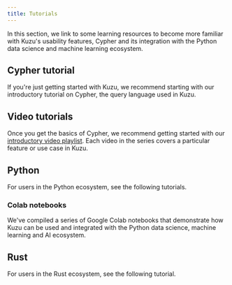 ```yaml
---
title: Tutorials
---
```


In this section, we link to some learning resources to become more familiar with Kuzu's usability
features, Cypher and its integration with the Python data science and machine learning ecosystem.


## Cypher tutorial

If you're just getting started with Kuzu, we recommend starting with our introductory tutorial on
Cypher, the query language used in Kuzu.

<LinkCard
  title="Intro to Cypher"
  description="Become familiar with Cypher syntax"
  href="/tutorials/cypher"
/>

## Video tutorials

Once you get the basics of Cypher, we recommend getting started with our
[introductory video playlist](https://www.youtube.com/playlist?list=PLnMU6rfAdE1CSgarQ3SpDqeudCe42PzuD).
Each video in the series covers a particular feature or use case in Kuzu.

## Python

For users in the Python ecosystem, see the following tutorials.

### Colab notebooks

We've compiled a series of Google Colab 
notebooks that demonstrate how Kuzu can be used and integrated with the Python data science, machine 
learning and AI ecosystem.

<CardGrid>
  <LinkCard
    title="Kuzu and NetworkX"
    description="Working with NetworkX & graph algorithms using a Kuzu graph"
    href="https://colab.research.google.com/drive/1_AK-CHELz0fLAc2RCPvPgD-R7-NGyrGu"
  />
  <LinkCard
    title="Kuzu and PyTorch Geometric (1)"
    description="Node property prediction"
    href="https://colab.research.google.com/drive/1ijFoPN4USr4umUzRoCfRPFNZfbhKKLcC"
  />
  <LinkCard
    title="Kuzu and PyTorch Geometric (2)"
    description="Link prediction"
    href="https://colab.research.google.com/drive/1OxlDLUYZL8jTkqKdVebFtek7yZ5of7FK"
  />
  <LinkCard
    title="LlamaIndex-Kuzu Integration"
    description="Using Kuzu as a property graph store for LlamaIndex"
    href="https://colab.research.google.com/drive/1brAdNRNLG2XHD7Jv3ZwSQCOCJ_wmfd1B"
  />
  <LinkCard
    title="LangChain-Kuzu Integration"
    description="Using Kuzu as a property graph store for LangChain"
    href="https://colab.research.google.com/drive/16FscFHwSKQNXFprChdQufMP7G6u8cMTS"
  />
</CardGrid>

## Rust

For users in the Rust ecosystem, see the following tutorial.

<LinkCard
title="Rust tutorial"
description="Tutorial for Kuzu's Rust API"
href="/tutorials/rust/rust_tutorial"
/>
